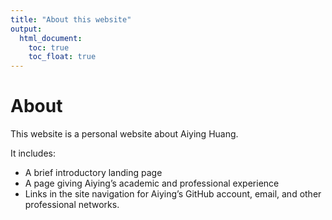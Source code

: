 ```yaml
---
title: "About this website"
output: 
  html_document:
    toc: true
    toc_float: true
---
```

# About

This website is a personal website about Aiying Huang.

It includes:

* A brief introductory landing page
* A page giving Aiying's academic and professional experience 
* Links in the site navigation for Aiying's GitHub account, email, and other professional networks.